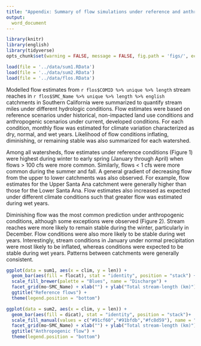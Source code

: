 ```yaml
---
title: "Appendix: Summary of flow simulations under reference and anthropogenic conditions"
output: 
  word_document
---
```


```r
library(knitr)
library(english)
library(tidyverse)
opts_chunk$set(warning = FALSE, message = FALSE, fig.path = 'figs/', echo = F)

load(file = '../data/sum1.RData')
load(file = '../data/sum2.RData')
load(file = '../data/flos.RData')
```

Modelled flow estimates from `r flos$COMID %>% unique %>% length` stream reaches in `r flos$SMC_Name %>% unique %>% length %>% english` catchments in Southern California were summarized to quantify stream miles under different hydrologic conditions. Flow estimates were based on reference scenarios under historical, non-impacted land use conditions and anthropogenic scenarios under current, developed conditions.  For each condition, monthly flow was estimated for climate variation characterized as dry, normal, and wet years.  Likelihood of flow conditions inflating, diminishing, or remaining stable was also summarized for each watershed.

Among all watersheds, flow estimates under reference conditions (Figure 1) were highest during winter to early spring (January through April) when flows > 100 cfs were more common. Similarly, flows < 1 cfs were more common during the summer and fall.  A general gradient of decreasing flow from the upper to lower catchments was also observed.  For example, flow estimates for the Upper Santa Ana catchment were generally higher than those for the Lower Santa Ana.  Flow estimates also increased as expected under different climate conditions such that greater flow was estimated during wet years.  

Diminishing flow was the most common prediction under anthropogenic conditions, although some exceptions were observed (Figure 2). Stream reaches were more likely to remain stable during the winter, particularly in December. Flow conditions were also more likely to be stable during wet years.   Interestingly, stream conditions in January under normal precipitation were most likely to be inflated, whereas conditions were expected to be stable during wet years. Patterns between catchments were generally consistent.    

```r
ggplot(data = sum1, aes(x = clim, y = len)) + 
  geom_bar(aes(fill = flocat), stat = "identity", position = "stack") + 
  scale_fill_brewer(palette = "Blues", name = "Discharge") + 
  facet_grid(mo~SMC_Name) + xlab("") + ylab("Total stream-length (km)") + 
  ggtitle("Reference flows") + 
  theme(legend.position = "bottom")
```

```r
ggplot(data = sum2, aes(x = clim, y = len)) +
  geom_bar(aes(fill = dicat), stat = "identity", position = "stack")+
  scale_fill_manual(values = c("#91cf60","#91bfdb","#fc8d59"), name = "Likely change\nin discharge") + 
  facet_grid(mo~SMC_Name) + xlab("") + ylab("Total stream-length (km)") + 
  ggtitle("Anthropogenic flow") + 
  theme(legend.position = "bottom")
```
